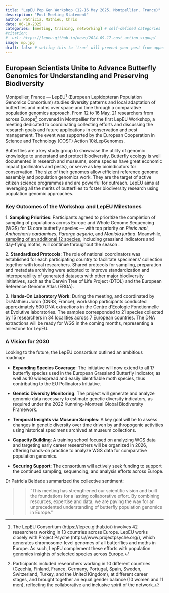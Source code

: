 ```yaml
---
title: "LepEU Pop Gen Workshop (12-16 May 2025, Montpellier, France)"
description: "Post-Meeting Statement"
author: Patricia, Mathieu, Chris
date: 06-10-2025
categories: [meeting, training, networking] # self-defined categories
#citation: 
#  url: https://lepeu.github.io/news/2024-09-17-cost_action_signup/ 
image: mp.jpg
draft: false # setting this to `true` will prevent your post from appearing on your listing page until you're ready!
---
```


## European Scientists Unite to Advance Butterfly Genomics for Understanding and Preserving Biodiversity

Montpellier, France --- LepEU[^1] (European Lepidopteran Population Genomics Consortium) studies diversity patterns and local adaptation of butterflies and moths over space and time through a comparative population genomics approach. From 12 to 16 May, 21 researchers from across Europe[^2] convened in Montpellier for the first LepEU Workshop, a meeting dedicated to coordinating collecting efforts and discussing the research goals and future applications in conservation and pest management. The event was supported by the European Cooperation in Science and Technology (COST) Action 10kLepGenomes.

[^1]: The LepEU Consortium (https://lepeu.github.io/) involves 42 researchers working in 13 countries across Europe. LepEU works closely with Project Psyche (https://www.projectpsyche.org/), which generates chromosome-level genomes of all butterflies and moths in Europe. As such, LepEU complement these efforts with population genomics insights of selected species across Europe.

[^2]: Participants included researchers working in 10 different countries (Czechia, Finland, France, Germany, Portugal, Spain, Sweden, Switzerland, Turkey, and the United Kingdom), at different career stages, and brought together an equal gender balance (10 women and 11 men), reflecting the collaborative and inclusive spirit of the network.

Butterflies are a key study group to showcase the utility of genomic knowledge to understand and protect biodiversity. Butterfly ecology is well documented in research and museums, some species have great economic impact (pollinators and pests), or serve as key bioindicators for conservation. The size of their genomes allow efficient reference genome assembly and population genomics work. They are the target of active citizen science programmes and are powerful for outreach. LepEU aims at leveraging all the merits of butterflies to foster biodiversity research using population genomic approaches.

### Key Outcomes of the Workshop and LepEU Milestones

1\. **Sampling Priorities**: Participants agreed to prioritize the completion of sampling
of populations across Europe and Whole Genome Sequencing (WGS) for 13
core butterfly species --- with top priority on *Pieris napi*, *Anthocharis
cardamines*, *Pararge aegeria*, and *Maniola jurtina*. Meanwhile, [sampling of an
additional 12 species](https://lepeu.github.io/species.html), including grassland indicators and day-flying
moths, will continue throughout the season .

2\. **Standardized Protocols**: The role of national coordinators was established for
each participating country to facilitate specimens' collection together with local
researchers. Shared protocols for sampling, preparation and metadata archiving
were adopted to improve standardization and interoperability of generated datasets with other major biodiversity initiatives, such as the Darwin Tree of Life Project (DTOL) and the European Reference Genome Atlas (ERGA).

3\. **Hands-On Laboratory Work**: During the meeting, and coordinated by Dr.Mathieu Joron (CNRS, France), workshop participants conducted approximately 500 DNA extractions in the Centre d'Ecologie Fonctionnelle et Evolutive laboratories. The samples corresponded to 21 species collected by 15 researchers in 34 localities across 7 European countries. The DNA extractions will be ready for WGS in the coming months, representing a milestone for LepEU.

### A Vision for 2030

Looking to the future, the LepEU consortium outlined an ambitious roadmap:

-   **Expanding Species Coverage**: The initiative will now extend to all 17 butterfly
species used in the European Grassland Butterfly Indicator, as well as 10
widespread and easily identifiable moth species, thus contributing to the EU
Pollinators Initiative.

-   **Genetic Diversity Monitoring**: The project will generate and analyze genomic
data necessary to estimate genetic diversity indicators, as required under the 2022 Kunming-Montreal Global Biodiversity Framework.

-   **Temporal Insights via Museum Samples**: A key goal will be to assess changes
in genetic diversity over time driven by anthropogenic activities using historical
specimens archived at museum collections.

-   **Capacity Building**: A training school focused on analyzing WGS data and
targeting early career researchers will be organized in 2026, offering hands-on
practice to analyze WGS data for comparative population genomics.

-   **Securing Support**: The consortium will actively seek funding to support the
continued sampling, sequencing, and analysis efforts across Europe.


Dr Patrícia Beldade summarized the collective sentiment: 

>> "This meeting has strengthened our scientific vision and built the foundations for a lasting collaborative effort. By combining resources, expertise and data, we are paving the way for an unprecedented understanding of butterfly population genomics in Europe."
